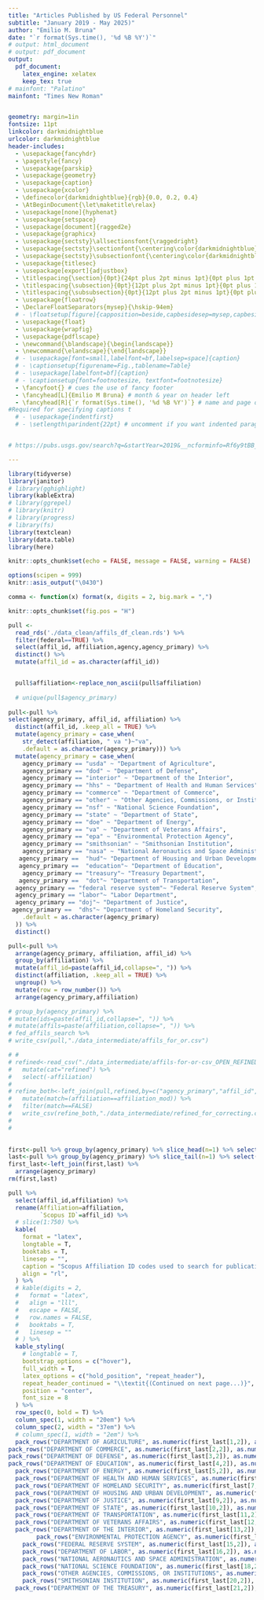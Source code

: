 ```yaml
---
title: "Articles Published by US Federal Personnel"
subtitle: "January 2019 - May 2025)"
author: "Emilio M. Bruna"
date: "`r format(Sys.time(), '%d %B %Y')`"
# output: html_document
# output: pdf_document
output:
  pdf_document:
    latex_engine: xelatex
    keep_tex: true
# mainfont: "Palatino"
mainfont: "Times New Roman"


geometry: margin=1in
fontsize: 11pt
linkcolor: darkmidnightblue
urlcolor: darkmidnightblue
header-includes:
  - \usepackage{fancyhdr}
  - \pagestyle{fancy}
  - \usepackage{parskip}
  - \usepackage{geometry}
  - \usepackage{caption}
  - \usepackage{xcolor}
  - \definecolor{darkmidnightblue}{rgb}{0.0, 0.2, 0.4}
  - \AtBeginDocument{\let\maketitle\relax}
  - \usepackage[none]{hyphenat}
  - \usepackage{setspace}
  - \usepackage[document]{ragged2e}
  - \usepackage{graphicx}
  - \usepackage{sectsty}\allsectionsfont{\raggedright}
  - \usepackage{sectsty}\sectionfont{\centering\color{darkmidnightblue}}
  - \usepackage{sectsty}\subsectionfont{\centering\color{darkmidnightblue}}
  - \usepackage{titlesec}
  - \usepackage[export]{adjustbox}
  - \titlespacing{\section}{0pt}{24pt plus 2pt minus 1pt}{0pt plus 1pt minus 1pt}
  - \titlespacing{\subsection}{0pt}{12pt plus 2pt minus 1pt}{0pt plus 1pt minus 1pt}
  - \titlespacing{\subsubsection}{0pt}{12pt plus 2pt minus 1pt}{0pt plus 1pt minus 1pt}
  - \usepackage{floatrow}
  - \DeclareFloatSeparators{mysep}{\hskip-94em}
  # - \floatsetup[figure]{capposition=beside,capbesidesep=mysep,capbesideposition={right, center}}
  - \usepackage{float}
  - \usepackage{wrapfig} 
  - \usepackage{pdflscape}
  - \newcommand{\blandscape}{\begin{landscape}}
  - \newcommand{\elandscape}{\end{landscape}}
  # - \usepackage[font=small,labelfont=bf,labelsep=space]{caption}
  # - \captionsetup{figurename=Fig.,tablename=Table}
  # - \usepackage[labelfont=bf]{caption}
  # - \captionsetup{font=footnotesize, textfont=footnotesize}
  - \fancyfoot{} # cues the use of fancy footer
  - \fancyhead[L]{Emilio M Bruna} # month & year on header left 
  - \fancyhead[R]{`r format(Sys.time(), '%d %B %Y')`} # name and page on header right
#Required for specifying captions t
  # - \usepackage{indentfirst}
  # - \setlength\parindent{22pt} # uncomment if you want indented paragraphs


# https://pubs.usgs.gov/search?q=&startYear=2019&__ncforminfo=Rf6y9tBB_4xn4sDOJ7tdSPmxI5Eu33dcCKy8YpAAAQRE-JJvXyAJAosPJMziEEMnxQE_iCi7dgGWVwrbQe9Gpb9a-7115VxO

---
```



<!-- ## Supplementary Materials - Scopus Affiliation Codes for Federal Agencies -->



```r
library(tidyverse)
library(janitor)
# library(gghighlight)
library(kableExtra)
# library(ggrepel)
# library(knitr)
# library(progress)
# library(fs)
library(textclean)
library(data.table)
library(here)

knitr::opts_chunk$set(echo = FALSE, message = FALSE, warning = FALSE)

options(scipen = 999)
knitr::asis_output("\0430")

comma <- function(x) format(x, digits = 2, big.mark = ",")

knitr::opts_chunk$set(fig.pos = "H")
```

<!-- need to confirm 112988162 us usaid -->

<!-- 60004062 -->
<!-- epa -->
<!-- arkansas department of energy and environment -->

<!-- 9 -->
<!-- 60077294 -->
<!-- NA -->
<!-- association of the us army -->
<!-- 129027339 -->
<!-- NA -->
<!-- inc under contract to the us geological -->

<!-- 105428030 -->
<!-- NA -->
<!-- association of the us army -->

<!-- 118735849 -->
<!-- NA -->
<!-- asrc federal inuteq (contractor to the usgs) -->

<!-- 125564413 -->
<!-- NA -->
<!-- contracted to the usgs -->
<!-- contacted -->
<!-- contractor -->
<!-- under contract -->
<!-- biscayne national parknational park serviceus department of the interior -->
<!-- h -->

\newpage

```r

pull <-
  read_rds('./data_clean/affils_df_clean.rds') %>% 
  filter(federal==TRUE) %>% 
  select(affil_id, affiliation,agency,agency_primary) %>% 
  distinct() %>% 
  mutate(affil_id = as.character(affil_id)) 


  pull$affiliation<-replace_non_ascii(pull$affiliation)
  
  # unique(pull$agency_primary)
  
pull<-pull %>%
select(agency_primary, affil_id, affiliation) %>%
  distinct(affil_id, .keep_all = TRUE) %>%
  mutate(agency_primary = case_when(
    str_detect(affiliation, " va ")~"va",
    .default = as.character(agency_primary))) %>% 
  mutate(agency_primary = case_when(
    agency_primary == "usda" ~ "Department of Agriculture",
    agency_primary == "dod" ~ "Department of Defense",
    agency_primary == "interior" ~ "Department of the Interior",
    agency_primary == "hhs" ~ "Department of Health and Human Services",
    agency_primary == "commerce" ~ "Department of Commerce",
    agency_primary == "other" ~ "Other Agencies, Commissions, or Institutions",
    agency_primary == "nsf" ~ "National Science Foundation",
    agency_primary == "state" ~ "Department of State",
    agency_primary == "doe" ~ "Department of Energy",
    agency_primary == "va" ~ "Department of Veterans Affairs",
    agency_primary == "epa" ~ "Environmental Protection Agency",
    agency_primary == "smithsonian" ~ "Smithsonian Institution",
    agency_primary == "nasa" ~ "National Aeronautics and Space Administration",
   agency_primary ==  "hud"~ "Department of Housing and Urban Development",
   agency_primary ==  "education"~ "Department of Education",
    agency_primary == "treasury"~ "Treasury Department",
   agency_primary ==  "dot"~ "Department of Transportation",
  agency_primary == "federal reserve system"~ "Federal Reserve System",
  agency_primary == "labor"~ "Labor Department",
  agency_primary == "doj"~ "Department of Justice",
 agency_primary ==  "dhs"~ "Department of Homeland Security",
    .default = as.character(agency_primary)
  )) %>%
  distinct()

pull<-pull %>%
  arrange(agency_primary, affiliation, affil_id) %>%
  group_by(affiliation) %>%
  mutate(affil_id=paste(affil_id,collapse=", ")) %>%
  distinct(affiliation, .keep_all = TRUE) %>%
  ungroup() %>%
  mutate(row = row_number()) %>% 
  arrange(agency_primary,affiliation)

# group_by(agency_primary) %>%
# mutate(ids=paste(affil_id,collapse=", ")) %>%
# mutate(affils=paste(affiliation,collapse=", ")) %>%
# fed_affils_search %>%
# write_csv(pull,"./data_intermediate/affils_for_or.csv")

# # 
# refined<-read_csv("./data_intermediate/affils-for-or-csv_OPEN_REFINED3.csv") %>%
#   mutate(cat="refined") %>% 
#   select(-affiliation)
# 
# refine_both<-left_join(pull,refined,by=c("agency_primary","affil_id","row")) %>%
#   mutate(match=(affiliation==affiliation_mod)) %>%
#   filter(match==FALSE)
#   write_csv(refine_both,"./data_intermediate/refined_for_correcting.csv")
# 
#   
  

first<-pull %>% group_by(agency_primary) %>% slice_head(n=1) %>% select(agency_primary,first=row)
last<-pull %>% group_by(agency_primary) %>% slice_tail(n=1) %>% select(agency_primary,last=row)
first_last<-left_join(first,last) %>% 
  arrange(agency_primary)
rm(first,last)

pull %>%
  select(affil_id,affiliation) %>% 
  rename(Affiliation=affiliation,
         `Scopus ID`=affil_id) %>% 
  # slice(1:750) %>% 
  kable(
    format = "latex",
    longtable = T,
    booktabs = T,
    linesep = "",
    caption = "Scopus Affiliation ID codes used to search for publications by authors affiliated with US federal government agencies and departments. Differences in how authors or journals abbreviate or structure affiliations can result in the same affiliation having multiple ID codes. A .csv file with each individual code and its respective affiliation and agency is available for download at the projects Github repository (see Materials and Methods).",
    align = "rl",
  ) %>%
  # kable(digits = 2,
  #   format = "latex",
  #   align = "lll",
  #   escape = FALSE,
  #   row.names = FALSE,
  #   booktabs = T,
  #   linesep = ""
  # ) %>%
  kable_styling(
    # longtable = T,
    bootstrap_options = c("hover"),
    full_width = T,
    latex_options = c("hold_position", "repeat_header"),
    repeat_header_continued = "\\textit{(Continued on next page...)}",
    position = "center",
    font_size = 8
  ) %>%
  row_spec(0, bold = T) %>%
  column_spec(1, width = "20em") %>%
  column_spec(2, width = "37em") %>%
  # column_spec(1, width = "2em") %>% 
  pack_rows("DEPARTMENT OF AGRICULTURE", as.numeric(first_last[1,2]), as.numeric(first_last[1,3]), indent = TRUE) %>% 
pack_rows("DEPARTMENT OF COMMERCE", as.numeric(first_last[2,2]), as.numeric(first_last[2,3]), indent = TRUE) %>% 
pack_rows("DEPARTMENT OF DEFENSE", as.numeric(first_last[3,2]), as.numeric(first_last[3,3]), indent = TRUE) %>% 
pack_rows("DEPARTMENT OF EDUCATION", as.numeric(first_last[4,2]), as.numeric(first_last[4,3]), indent = TRUE) %>% 
  pack_rows("DEPARTMENT OF ENERGY", as.numeric(first_last[5,2]), as.numeric(first_last[5,3]), indent = TRUE) %>% 
  pack_rows("DEPARTMENT OF HEALTH AND HUMAN SERVICES", as.numeric(first_last[6,2]), as.numeric(first_last[6,3]), indent = TRUE) %>% 
  pack_rows("DEPARTMENT OF HOMELAND SECURITY", as.numeric(first_last[7,2]), as.numeric(first_last[7,3]), indent = TRUE) %>% 
  pack_rows("DEPARTMENT OF HOUSING AND URBAN DEVELOPMENT", as.numeric(first_last[8,2]), as.numeric(first_last[8,3]), indent = TRUE) %>% 
  pack_rows("DEPARTMENT OF JUSTICE", as.numeric(first_last[9,2]), as.numeric(first_last[9,3]), indent = TRUE) %>% 
  pack_rows("DEPARTMENT OF STATE", as.numeric(first_last[10,2]), as.numeric(first_last[10,3]), indent = TRUE) %>% 
  pack_rows("DEPARTMENT OF TRANSPORTATION", as.numeric(first_last[11,2]), as.numeric(first_last[11,3]), indent = TRUE) %>% 
  pack_rows("DEPARTMENT OF VETERANS AFFAIRS", as.numeric(first_last[12,2]), as.numeric(first_last[12,3]), indent = TRUE) %>% 
  pack_rows("DEPARTMENT OF THE INTERIOR", as.numeric(first_last[13,2]), as.numeric(first_last[13,3]), indent = TRUE) %>% 
        pack_rows("ENVIRONMENTAL PROTECTION AGENCY", as.numeric(first_last[14,2]), as.numeric(first_last[14,3]), indent = TRUE) %>% 
    pack_rows("FEDERAL RESERVE SYSTEM", as.numeric(first_last[15,2]), as.numeric(first_last[15,3]), indent = TRUE) %>% 
    pack_rows("DEPARTMENT OF LABOR", as.numeric(first_last[16,2]), as.numeric(first_last[16,3]), indent = TRUE) %>% 
    pack_rows("NATIONAL AERONAUTICS AND SPACE ADMINISTRATION", as.numeric(first_last[17,2]), as.numeric(first_last[17,3]), indent = TRUE) %>% 
    pack_rows("NATIONAL SCIENCE FOUNDATION", as.numeric(first_last[18,2]), as.numeric(first_last[18,3]), indent = TRUE) %>% 
    pack_rows("OTHER AGENCIES, COMMISSIONS, OR INSTITUTIONS", as.numeric(first_last[19,2]), as.numeric(first_last[19,3]), indent = TRUE) %>% 
    pack_rows("SMITHSONIAN INSTITUTION", as.numeric(first_last[20,2]), as.numeric(first_last[20,3]), indent = TRUE) %>% 
  pack_rows("DEPARTMENT OF THE TREASURY", as.numeric(first_last[21,2]), as.numeric(first_last[21,3]), indent = TRUE)  

```



